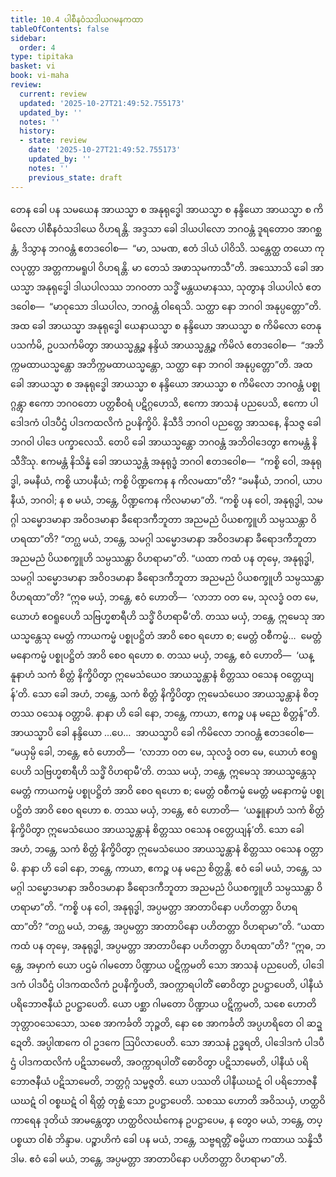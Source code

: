 ```yaml
---
title: 10.4 ပါစီနဝံသဒါယဂမနကထာ
tableOfContents: false
sidebar:
  order: 4
type: tipitaka
basket: vi
book: vi-maha
review:
  current: review
  updated: '2025-10-27T21:49:52.755173'
  updated_by: ''
  notes: ''
  history:
  - state: review
    date: '2025-10-27T21:49:52.755173'
    updated_by: ''
    notes: ''
    previous_state: draft
---
```



<ReviewStatus review={frontmatter.review} showDetails={true} />

<HypothesisAnnotation frontmatter={frontmatter} />

<DynamicBreadcrumb />

<Division number="466" book="vi-maha" e="ch" v="3" p="497">

<Paragraph number="1992" book="vi-maha">
တေန ခေါ ပန သမယေန အာယသ္မာ စ အနုရုဒ္ဓေါ အာယသ္မာ စ နန္ဒိယော အာယသ္မာ စ ကိမိလော ပါစီနဝံသဒါယေ ဝိဟရန္တိ. အဒ္ဒသာ ခေါ ဒါယပါလော ဘဂဝန္တံ ဒူရတောဝ အာဂစ္ဆန္တံ, ဒိသွာန ဘဂဝန္တံ ဧတဒဝေါစ—  “မာ, သမဏ, ဧတံ ဒါယံ ပါဝိသိ. သန္တေတ္ထ တယော ကုလပုတ္တာ အတ္တကာမရူပါ ဝိဟရန္တိ. မာ တေသံ အဖာသုမကာသီ”တိ. အဿောသိ ခေါ အာယသ္မာ အနုရုဒ္ဓေါ ဒါယပါလဿ ဘဂဝတာ သဒ္ဓိံ မန္တယမာနဿ, သုတွာန ဒါယပါလံ ဧတဒဝေါစ—  “မာဝုသော ဒါယပါလ, ဘဂဝန္တံ ဝါရေသိ. သတ္ထာ နော ဘဂဝါ အနုပ္ပတ္တော”တိ. အထ ခေါ အာယသ္မာ အနုရုဒ္ဓေါ ယေနာယသ္မာ စ နန္ဒိယော အာယသ္မာ စ ကိမိလော တေနုပသင်္ကမိ, ဥပသင်္ကမိတွာ အာယသ္မန္တဉ္စ နန္ဒိယံ အာယသ္မန္တဉ္စ ကိမိလံ ဧတဒဝေါစ—  “အဘိက္ကမထာယသ္မန္တော အဘိက္ကမထာယသ္မန္တော, သတ္ထာ နော ဘဂဝါ အနုပ္ပတ္တော”တိ.
</Paragraph>

<Paragraph number="1993" book="vi-maha">
အထ ခေါ အာယသ္မာ စ အနုရုဒ္ဓေါ အာယသ္မာ စ နန္ဒိယော အာယသ္မာ စ ကိမိလော ဘဂဝန္တံ ပစ္စုဂ္ဂန္တွာ ဧကော ဘဂဝတော ပတ္တစီဝရံ ပဋိဂ္ဂဟေသိ, ဧကော အာသနံ ပညပေသိ, ဧကော ပါဒေါဒကံ ပါဒပီဌံ ပါဒကထလိကံ ဥပနိက္ခိပိ. နိသီဒိ ဘဂဝါ ပညတ္တေ အာသနေ, နိသဇ္ဇ ခေါ ဘဂဝါ ပါဒေ ပက္ခာလေသိ. တေပိ ခေါ အာယသ္မန္တော ဘဂဝန္တံ အဘိဝါဒေတွာ ဧကမန္တံ နိသီဒိံသု. ဧကမန္တံ နိသိန္နံ ခေါ အာယသ္မန္တံ အနုရုဒ္ဓံ ဘဂဝါ ဧတဒဝေါစ—  “ကစ္စိ ဝေါ, အနုရုဒ္ဓါ, ခမနီယံ, ကစ္စိ ယာပနီယံ; ကစ္စိ ပိဏ္ဍကေန န ကိလမထာ”တိ? “ခမနီယံ, ဘဂဝါ, ယာပနီယံ, ဘဂဝါ; န စ မယံ, ဘန္တေ, ပိဏ္ဍကေန ကိလမာမာ”တိ.
</Paragraph>

<Paragraph number="1994" book="vi-maha">
“ကစ္စိ ပန ဝေါ, အနုရုဒ္ဓါ, သမဂ္ဂါ သမ္မောဒမာနာ အဝိဝဒမာနာ ခီရောဒကီဘူတာ အညမညံ ပိယစက္ခူဟိ သမ္ပဿန္တာ ဝိဟရထာ”တိ? “တဂ္ဃ မယံ, ဘန္တေ, သမဂ္ဂါ သမ္မောဒမာနာ အဝိဝဒမာနာ ခီရောဒကီဘူတာ အညမညံ ပိယစက္ခူဟိ သမ္ပဿန္တာ ဝိဟရာမာ”တိ. “ယထာ ကထံ ပန တုမှေ, အနုရုဒ္ဓါ, သမဂ္ဂါ သမ္မောဒမာနာ အဝိဝဒမာနာ ခီရောဒကီဘူတာ အညမညံ ပိယစက္ခူဟိ သမ္ပဿန္တာ ဝိဟရထာ”တိ? “ဣဓ မယှံ, ဘန္တေ, ဧဝံ ဟောတိ—  ‘လာဘာ ဝတ မေ, သုလဒ္ဓံ ဝတ မေ, ယောဟံ ဧဝရူပေဟိ သဗြဟ္မစာရီဟိ သဒ္ဓိံ ဝိဟရာမီ’တိ. တဿ မယှံ, ဘန္တေ, ဣမေသု အာယသ္မန္တေသု မေတ္တံ ကာယကမ္မံ ပစ္စုပဋ္ဌိတံ အာဝိ စေဝ ရဟော စ; မေတ္တံ ဝစီကမ္မံ…  မေတ္တံ မနောကမ္မံ ပစ္စုပဋ္ဌိတံ အာဝိ စေဝ ရဟော စ. တဿ မယှံ, ဘန္တေ, ဧဝံ ဟောတိ—  ‘ယန္နူနာဟံ သကံ စိတ္တံ နိက္ခိပိတွာ ဣမေသံယေဝ အာယသ္မန္တာနံ စိတ္တဿ ဝသေန ဝတ္တေယျန်’တိ. သော ခေါ အဟံ, ဘန္တေ, သကံ စိတ္တံ နိက္ခိပိတွာ ဣမေသံယေဝ အာယသ္မန္တာနံ စိတ္တဿ ဝသေန ဝတ္တာမိ. နာနာ ဟိ ခေါ နော, ဘန္တေ, ကာယာ, ဧကဉ္စ ပန မညေ စိတ္တန်”တိ.
</Paragraph>

<Paragraph number="1995" book="vi-maha">
အာယသ္မာပိ ခေါ နန္ဒိယော …ပေ…  အာယသ္မာပိ ခေါ ကိမိလော ဘဂဝန္တံ ဧတဒဝေါစ—  “မယှမ္ပိ ခေါ, ဘန္တေ, ဧဝံ ဟောတိ—  ‘လာဘာ ဝတ မေ, သုလဒ္ဓံ ဝတ မေ, ယောဟံ ဧဝရူပေဟိ သဗြဟ္မစာရီဟိ သဒ္ဓိံ ဝိဟရာမီ’တိ. တဿ မယှံ, ဘန္တေ, ဣမေသု အာယသ္မန္တေသု မေတ္တံ ကာယကမ္မံ ပစ္စုပဋ္ဌိတံ အာဝိ စေဝ ရဟော စ; မေတ္တံ ဝစီကမ္မံ မေတ္တံ မနောကမ္မံ ပစ္စုပဋ္ဌိတံ အာဝိ စေဝ ရဟော စ. တဿ မယှံ, ဘန္တေ, ဧဝံ ဟောတိ—  ‘ယန္နူနာဟံ သကံ စိတ္တံ နိက္ခိပိတွာ ဣမေသံယေဝ အာယသ္မန္တာနံ စိတ္တဿ ဝသေန ဝတ္တေယျန်’တိ. သော ခေါ အဟံ, ဘန္တေ, သကံ စိတ္တံ နိက္ခိပိတွာ ဣမေသံယေဝ အာယသ္မန္တာနံ စိတ္တဿ ဝသေန ဝတ္တာမိ. နာနာ ဟိ ခေါ နော, ဘန္တေ, ကာယာ, ဧကဉ္စ ပန မညေ စိတ္တန္တိ. ဧဝံ ခေါ မယံ, ဘန္တေ, သမဂ္ဂါ သမ္မောဒမာနာ အဝိဝဒမာနာ ခီရောဒကီဘူတာ အညမညံ ပိယစက္ခူဟိ သမ္ပဿန္တာ ဝိဟရာမာ”တိ.
</Paragraph>

<Paragraph number="1996" book="vi-maha">
“ကစ္စိ ပန ဝေါ, အနုရုဒ္ဓါ, အပ္ပမတ္တာ အာတာပိနော ပဟိတတ္တာ ဝိဟရထာ”တိ? “တဂ္ဃ မယံ, ဘန္တေ, အပ္ပမတ္တာ အာတာပိနော ပဟိတတ္တာ ဝိဟရာမာ”တိ. “ယထာ ကထံ ပန တုမှေ, အနုရုဒ္ဓါ, အပ္ပမတ္တာ အာတာပိနော ပဟိတတ္တာ ဝိဟရထာ”တိ? “ဣဓ, ဘန္တေ, အမှာကံ ယော ပဌမံ ဂါမတော ပိဏ္ဍာယ ပဋိက္ကမတိ သော အာသနံ ပညပေတိ, ပါဒေါဒကံ ပါဒပီဌံ ပါဒကထလိကံ ဥပနိက္ခိပတိ, အဝက္ကာရပါတိံ ဓောဝိတွာ ဥပဋ္ဌာပေတိ, ပါနီယံ ပရိဘောဇနီယံ ဥပဋ္ဌာပေတိ. ယော ပစ္ဆာ ဂါမတော ပိဏ္ဍာယ ပဋိက္ကမတိ, သစေ ဟောတိ ဘုတ္တာဝသေသော, သစေ အာကင်္ခတိ ဘုဉ္ဇတိ, နော စေ အာကင်္ခတိ အပ္ပဟရိတေ ဝါ ဆဍ္ဍေတိ. အပ္ပါဏကေ ဝါ ဥဒကေ ဩပိလာပေတိ. သော အာသနံ ဥဒ္ဓရတိ, ပါဒေါဒကံ ပါဒပီဌံ ပါဒကထလိကံ ပဋိသာမေတိ, အဝက္ကာရပါတိံ ဓောဝိတွာ ပဋိသာမေတိ, ပါနီယံ ပရိဘောဇနီယံ ပဋိသာမေတိ, ဘတ္တဂ္ဂံ သမ္မဇ္ဇတိ. ယော ပဿတိ ပါနီယဃဋံ ဝါ ပရိဘောဇနီယဃဋံ ဝါ ဝစ္စဃဋံ ဝါ ရိတ္တံ တုစ္ဆံ သော ဥပဋ္ဌာပေတိ. သစဿ ဟောတိ အဝိသယှံ, ဟတ္ထဝိကာရေန ဒုတိယံ အာမန္တေတွာ ဟတ္ထဝိလင်္ဃကေန ဥပဋ္ဌာပေမ, န တွေဝ မယံ, ဘန္တေ, တပ္ပစ္စယာ ဝါစံ ဘိန္ဒာမ. ပဉ္စာဟိကံ ခေါ ပန မယံ, ဘန္တေ, သဗ္ဗရတ္တိံ ဓမ္မိယာ ကထာယ သန္နိသီဒါမ. ဧဝံ ခေါ မယံ, ဘန္တေ, အပ္ပမတ္တာ အာတာပိနော ပဟိတတ္တာ ဝိဟရာမာ”တိ.
</Paragraph>
</Division>
